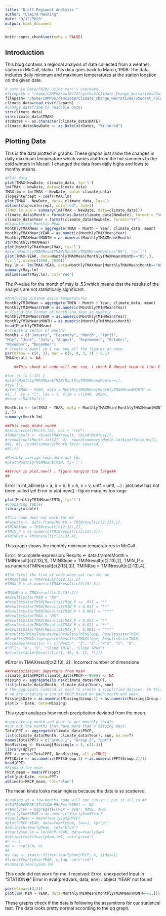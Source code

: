 ```yaml
---
title: "Draft Regional Analysis "
author: "Claire Manning"
date: "9/12/2020"
output: html_document
---
```


```r
knitr::opts_chunk$set(echo = FALSE)
```

## Introduction

This blog contains a regional analysis of data collected from a weather station in McCall, Idaho. This data goes back to March, 1906. The data includes daily minimum and maximum temperatures at the station location on the given date.


```r
# path to Data/FA20/ using marc's username...
#filepath = "/home/CAMPUS/mwl04747/github/Climate_Change_Narratives/Data/FA20/manning_mccall_data.csv"
filepath= "/home/CAMPUS/cemc2018/Climate_Change_Narratives/Student_Folders/Manning/manning_mccall_data.csv"
climate_data=read.csv(filepath)
#Change dataframe to readable dates
str(climate_data)
min(climate_data$TMAX)
strDates <- as.character(climate_data$DATE)
climate_data$NewDate <- as.Date(strDates, "%Y-%m-%d")
```

## Plotting Data

This is the data plotted in graphs. These graphs just show the changes in daily maximum temperature which varies alot from the hot summers to the cold winters in Mccall. I changed the data from daily highs and lows to monthy means.

```r
#Plot data
plot(TMAX~NewDate, climate_data, ty='l') 
lm(TMAX ~ NewDate, data=climate_data)
TMAX.lm = lm(TMAX ~ NewDate, data= climate_data)
slopeintercept = coef(TMAX.lm)
plot(TMAX ~ NewDate, data= climate_data, las=1)
abline(slopeintercept, col="red", lwd=3)
(TMAX.lm.sum = summary(lm(TMAX ~ NewDate, data=climate_data)))
climate_data$Month = format(as.Date(climate_data$NewDate), format = "%m")
climate_data$Year = format(climate_data$NewDate, format="%Y")
#Claculating Monthly Mean
MonthlyTMAXMean = aggregate(TMAX ~ Month + Year, climate_data, mean)
MonthlyTMAXMean$YEAR = as.numeric(MonthlyTMAXMean$Year)
MonthlyTMAXMean$MONTH = as.numeric(MonthlyTMAXMean$Month)
str(MonthlyTMAXMean)
plot(MonthlyTMAXMean$TMAX, ty='l')
#plot(MonthlyTMAXMean£TMAX[MonthlyTMAXMean£Month=="05"], ty='l')
plot(TMAX~YEAR, data=MonthlyTMAXMean[MonthlyTMAXMean$Month=="05",],
ty='l', xlim=c(1950, 2020))
May.lm <- lm(TMAX~YEAR, data=MonthlyTMAXMean[MonthlyTMAXMean$Month=="05",])
summary(May.lm)
abline(coef(May.lm), col="red")
```

The P-value for the month of may is .53 which means that the results of the analysis are not statistically significant.

```r
#Analyzing minimum daily temperatures
MonthlyTMINMean = aggregate(TMIN ~ Month + Year, climate_data, mean)
MonthlyTMINMean$YEAR = as.numeric(MonthlyTMINMean$Year)
# Fixing the Format of Month and Year as numeric
MonthlyTMINMean$YEAR = as.numeric(MonthlyTMINMean$Year)
MonthlyTMINMean$MONTH = as.numeric(MonthlyTMINMean$Month)
head(MonthlyTMINMean)
# create a vector of months
Months = c("January", "February", "March", "April",
"May", "June", "July", "August", "September", "October",
"November", "December")
# Create a panel so I can see all the figures at once.
par(mfrow = c(4, 3), mar = c(5, 4, 3, 2) + 0.1)
TMAXresult <- NA

    ##This chunk of code will not run, i think R doesnt seem to like £ symbol

#for (i in 1:12) {
#plot(MonthlyTMAXMean£TMAX[MonthlyTMAXMean£Month==i],
#ty='l')
#plot(TMAX ~ YEAR, data = MonthlyTMAXMean[MonthlyTMAXMean$MONTH ==
#i, ], ty = "l", las = 1, xlim = c(1940, 2020),
#main = Months[i])

Month.lm <- lm(TMAX ~ YEAR, data = MonthlyTMAXMean[MonthlyTMAXMean$MONTH ==
i, ])
summary(Month.lm)

##This code didnt run##
#abline(coef(Month.lm), col = "red")
#TMAXresult <- rbind(TMAXresult, cbind(Months[i],
#round(coef(Month.lm)[2], 4), round(summary(Month.lm)$coefficients[2,
#4], 4), round(summary(Month.lm)$r.squared,
#3)))}

#Monthly average code does not run
#plot(MonthlyTMINMean$TMIN, ty='l')

##Error in plot.new() : figure margins too large##
##
```
Error in int_abline(a = a, b = b, h = h, v = v, untf = untf, ...) : plot.new has not been called yet
Error in plot.new() : figure margins too large
```r
plot(MonthlyTMINMean$TMIN, ty='l')
#Comparing tables
library(xtable)

#This code does not work for me
#Results <- data.frame(Month = TMINresult[c(2:13),1],
#TMINSlope = TMINresult[c(2:13),2],
#TMIN_P = as.numeric(TMINresult[c(2:13),3]),
#TMINRsq = TMINresult[c(2:13),4],
```
This graph shows the monthly minimum temperatures in McCall.

Error: Incomplete expression: Results <- data.frame(Month = TMINresult[c(2:13),1],
TMINSlope = TMINresult[c(2:13),2],
TMIN_P = as.numeric(TMINresult[c(2:13),3]),
TMINRsq = TMINresult[c(2:13),4],

```r
#The first the line of code does not run for me
#TMAXSlope = TMAXresult[c(2:13),2]
#TMAX_P = as.numeric(TMAXresult[c(2:13),3])

#TMAXRsq = TMAXresult[c(2:13),4])
#Results$starTMIN = "NS"
#Results$starTMIN[Results$TMIN_P <= .05] = "*"
#Results$starTMIN[Results$TMIN_P < 0.01] = "**"
#Results$starTMIN[Results$TMIN_P < 0.001] = "***"
#Results$starTMAX = "NS"
#Results$starTMAX[Results$TMAX_P < 0.05] = "*"
#Results$starTMAX[Results$TMAX_P < 0.01] = "**"
#Results$starTMAX[Results$TMAX_P < 0.001] = "***"
#Results$TMINslope=paste(Results$TMINSlope, Results$starTMIN)
#Results$TMAXslope=paste(Results$TMAXSlope, Results$starTMAX)
#colnames(Results) <- c("Month", "2", "3", "R^2", "5", "6",
#"R^2", "8", "9", "Slope TMIN", "Slope TMAX")
#print(xtable(Results[,c(1, 10, 4, 11, 7)]))
```
#Error in TMAXresult[c(2:13), 2] : incorrect number of dimensions

```r
##Precipitation: Departure from Mean
climate_data$PRCP[climate_data$PRCP==-9999] <- NA
Missing <- aggregate(is.na(climate_data$PRCP),
list(climate_data$Month, climate_data$Year), sum)
# The aggregate command is used to create a simplified dataset. In this case
# we are creating a sum of PRCP based on each month and year.
Missing$Date = as.numeric(Missing$Group.1) + as.numeric(Missing$Group.2)/12
plot(x ~ Date, data=Missing)
```
This graph analyzes how much precipitation deviated from the mean. 

```r
#aggreate by month and year to get monthly totals
#cut out the months that have more than 4 missing days.
TotalPPT <- aggregate(climate_data$PRCP,
list(climate_data$Month, climate_data$Year), sum, na.rm=T)
names(TotalPPT) = c("Group.1", "Group.2", "ppt")
NonMissing <- Missing[Missing$x < 5, c(1:3)]
library(dplyr)
PPT <- merge(TotalPPT, NonMissing, all.y=TRUE)
PPT$Date <- as.numeric(PPT$Group.1) + as.numeric(PPT$Group.2)/12
head(PPT)
#Finding the mean
PRCP_mean = mean(PPT$ppt)
plot(ppt~Date, data=PPT)
abline(h=PRCP_mean, col="blue")
```
The mean kinda looks meaningless because the data is so scattered.

```r
#Looking at a few months code will not run so i put it all in ##
#STATION£PRCP[STATION~PRCP==-9999] <- NA
#YearlySum = aggregate(PRCP ~ Year, NAME, sum)
#YearlySum£YEAR = as.numeric(YearlySum£Year)
#YearlyMean = mean(YearlySum£PRCP)
#plot(PRCP~YEAR, data=YearlySum, las=1, ty="p")
#abline(h=YearlyMean, col="blue")
#YearlySum.lm = lm(PRCP~YEAR, data=YearlySum)
#abline(coef(YearlySum.lm), col="green")
#n <- 5
#k <- rep(1/n, n)
#k
#y_lag <- stats::filter(YearlySum£PRCP, k, sides=1)
#lines(YearlySum~YEAR, y_lag, col="red")
#summary(YearlySum.lm)
```
This code did not work for me. I received:
Error: unexpected input in "STATION�"
Error in eval(predvars, data, env) : object 'YEAR' not found

```r
par(mfrow=c(2,2))
plot(lm(TMIN ~ YEAR, data=MonthlyTMINMean[MonthlyTMINMean$MONTH==1,]))
```
These graphs check if the data is following the assumtions for our statistical test. The data looks pretty normal according to the qq graph.
